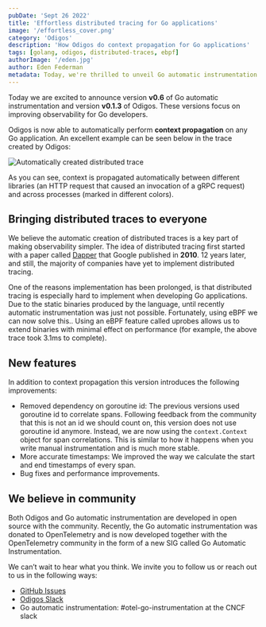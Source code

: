 ```yaml
---
pubDate: 'Sept 26 2022'
title: 'Effortless distributed tracing for Go applications'
image: '/effortless_cover.png'
category: 'Odigos'
description: 'How Odigos do context propagation for Go applications'
tags: [golang, odigos, distributed-traces, ebpf]
authorImage: '/eden.jpg'
author: Eden Federman
metadata: Today, we're thrilled to unveil Go automatic instrumentation v0.6 and Odigos v0.1.3, enhancing observability for Go developers by enabling automatic context propagation in any Go application.
---
```


Today we are excited to announce version **v0.6** of Go automatic instrumentation and version **v0.1.3** of Odigos.
These versions focus on improving observability for Go developers.

Odigos is now able to automatically perform **context propagation** on any Go application.
An excellent example can be seen below in the trace created by Odigos:

![Automatically created distributed trace](/vote_trace.png)

As you can see, context is propagated automatically between different libraries (an HTTP request that caused an invocation of a gRPC request) and across processes (marked in different colors).

## Bringing distributed traces to everyone

We believe the automatic creation of distributed traces is a key part of making observability simpler. The idea of distributed tracing first started with a paper called [Dapper](https://research.google/pubs/pub36356/) that Google published in **2010**. 12 years later, and still, the majority of companies have yet to implement distributed tracing.

One of the reasons implementation has been prolonged, is that distributed tracing is especially hard to implement when developing Go applications. Due to the static binaries produced by the language, until recently automatic instrumentation was just not possible. Fortunately, using eBPF we can now solve this.. Using an eBPF feature called uprobes allows us to extend binaries with minimal effect on performance (for example, the above trace took 3.1ms to complete).

## New features

In addition to context propagation this version introduces the following improvements:

- Removed dependency on goroutine id: The previous versions used goroutine id to correlate spans. Following feedback from the community that this is not an id we should count on, this version does not use goroutine id anymore. Instead, we are now using the `context.Context` object for span correlations. This is similar to how it happens when you write manual instrumentation and is much more stable.
- More accurate timestamps: We improved the way we calculate the start and end timestamps of every span.
- Bug fixes and performance improvements.

## We believe in community

Both Odigos and Go automatic instrumentation are developed in open source with the community.
Recently, the Go automatic instrumentation was donated to OpenTelemetry and is now developed together with the OpenTelemetry community in the form of a new SIG called Go Automatic Instrumentation.

We can’t wait to hear what you think. We invite you to follow us or reach out to us in the following ways:

- [GitHub Issues](https://github.com/keyval-dev/odigos)
- [Odigos Slack](https://join.slack.com/t/odigos/shared_invite/zt-1d7egaz29-Rwv2T8kyzc3mWP8qKobz~A)
- Go automatic instrumentation: #otel-go-instrumentation at the CNCF slack
